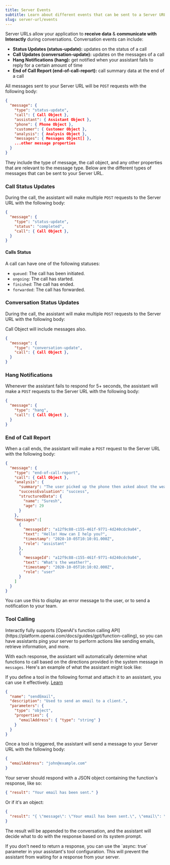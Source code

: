 ```yaml
---
title: Server Events
subtitle: Learn about different events that can be sent to a Server URL.
slug: server-url/events
---
```


Server URLs allow your application to **receive data** & **communicate with Interactly** during conversations. Conversation events can include:

- **Status Updates (status-update):** updates on the status of a call
- **Call Updates (conversation-update):** updates on the messages of a call
- **Hang Notifications (hang):** get notified when your assistant fails to reply for a certain amount of time
- **End of Call Report (end-of-call-report):** call summary data at the end of a call

All messages sent to your Server URL will be `POST` requests with the following body:

```json
{
  "message": {
    "type": "status-update",
    "call": { Call Object },
    "assistant": { Assistant Object },
    "phone": { Phone Object },
    "customer": { Customer Object },
    "analysis": { Analysis Object },
    "messages": { Messages Object[] },
    ...other message properties
  }
}
```

They include the type of message, the call object, and any other properties that are relevant to the message type. Below are the different types of messages that can be sent to your Server URL.

### Call Status Updates

During the call, the assistant will make multiple `POST` requests to the Server URL with the following body:

```json
{
  "message": {
    "type": "status-update",
    "status": "completed",
    "call": { Call Object },
  }
}
```

#### Calls Status

A call can have one of the following statuses:

- `queued`: The call has been initiated.
- `ongoing`: The call has started.
- `finished`: The call has ended.
- `forwarded`: The call has forwarded.

### Conversation Status Updates

During the call, the assistant will make multiple `POST` requests to the Server URL with the following body:

Call Object will include messages also.

```json
{
  "message": {
    "type": "conversation-update",
    "call": { Call Object },
  }
}
```

### Hang Notifications

Whenever the assistant fails to respond for 5+ seconds, the assistant will make a `POST` requests to the Server URL with the following body:

```json
{
  "message": {
    "type": "hang",
    "call": { Call Object },
  }
}
```

### End of Call Report

When a call ends, the assistant will make a `POST` request to the Server URL with the following body:

```json
{
  "message": {
    "type": "end-of-call-report",
    "call": { Call Object },
    "analysis": {
      "summary": "The user picked up the phone then asked about the weather...",
      "successEvaluation": "success",
      "structuredData": {
        "name": "Suresh",
        "age": 29
      }
    },
    "messages":[
      {
        "messageId": "a12f9c88-c155-461f-9771-4d240cdc9a04",
        "text": "Hello! How can I help you?",
        "timestamp": "2020-10-05T10:10:01.000Z",
        "role": "assistant"
      },
      {
        "messageId": "a12f9c88-c155-461f-9771-4d240cdc9a04",
        "text": "What's the weather?",
        "timestamp": "2020-10-05T10:10:02.000Z",
        "role": "user"
      }
    ]
  }
}
```

You can use this to display an error message to the user, or to send a notification to your team.

### Tool Calling

<Info>
  Interactly fully supports [OpenAI's function calling
  API](https://platform.openai.com/docs/guides/gpt/function-calling), so you can have assistants
  ping your server to perform actions like sending emails, retrieve information, and more.
</Info>

With each response, the assistant will automatically determine what functions to call based on the directions provided in the system message in `messages`. Here's an example of what the assistant might look like:

If you define a tool in the following format and attach it to an assistant, you can use it effectively. [Learn](/webhooks/server-url/setting-server-urls#tool-call)

```json
{
  "name": "sendEmail",
  "description": "Used to send an email to a client.",
  "parameters": {
    "type": "object",
    "properties": {
      "emailAddress": { "type": "string" }
    }
  }
}
```

Once a tool is triggered, the assistant will send a message to your Server URL with the following body:

```json
{
  "emailAddress": "john@example.com"
}
```

Your server should respond with a JSON object containing the function's response, like so:

```json
{ "result": "Your email has been sent." }
```

Or if it's an object:

```json
{
  "result": "{ \"message\": \"Your email has been sent.\", \"email\": \"test@email.com\" }"
}
```

The result will be appended to the conversation, and the assistant will decide what to do with the response based on its system prompt.

<Note>
  If you don't need to return a response, you can use the `async: true` parameter in your assistant's
  tool configuration. This will prevent the assistant from waiting for a response from your
  server.
</Note>
